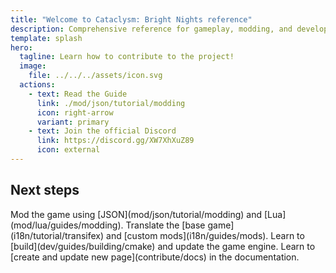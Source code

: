 ```yaml
---
title: "Welcome to Cataclysm: Bright Nights reference"
description: Comprehensive reference for gameplay, modding, and development.
template: splash
hero:
  tagline: Learn how to contribute to the project!
  image:
    file: ../../../assets/icon.svg
  actions:
    - text: Read the Guide
      link: ./mod/json/tutorial/modding
      icon: right-arrow
      variant: primary
    - text: Join the official Discord
      link: https://discord.gg/XW7XhXuZ89
      icon: external
---
```



## Next steps

<CardGrid stagger>
  <Card title="Create mods" icon="pencil">
    Mod the game using [JSON](mod/json/tutorial/modding) and [Lua](mod/lua/guides/modding).
  </Card>
  <Card title="Translate the game" icon="translate">
    Translate the [base game](i18n/tutorial/transifex) and [custom mods](i18n/guides/mods).
  </Card>
  <Card title="Develop the game engine" icon="setting">
    Learn to [build](dev/guides/building/cmake) and update the game engine.
  </Card>
  <Card title="Contribute to docs" icon="document">
    Learn to [create and update new page](contribute/docs) in the documentation.
  </Card>
</CardGrid>
